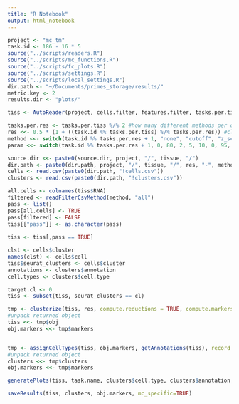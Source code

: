 ```yaml
---
title: "R Notebook"
output: html_notebook
---
```


```r
project <- "mc_tm"
task.id <- 186 - 16 * 5
source("../scripts/readers.R")
source("../scripts/mc_functions.R")
source("../scripts/fc_plots.R")
source("../scripts/settings.R")
source("../scripts/local_settings.R")
dir.path <- "~/Documents/primes_storage/results/"
metric.key <- 2
results.dir <- "plots/"
```


```r
tiss <- AutoReader(project, cells.filter, features.filter, tasks.per.tiss)
```

```r
tasks.per.res <- tasks.per.tiss %/% 2 #how many different methods per one resolution
res <<- 0.5 * (1 + ((task.id %% tasks.per.tiss) %/% tasks.per.res)) #clustering resolution
method <<- switch(task.id %% tasks.per.res + 1, "none", "cutoff", "z_score", "cutoff", "cutoff", "outlier", "percentile", "mad") #filtering method
param <<- switch(task.id %% tasks.per.res + 1, 0, 80, 2, 5, 10, 0, 95, 2) #filtering parameter
```

```r
source.dir <<- paste0(source.dir, project, "/", tissue, "/")
dir.path <- paste0(dir.path, project, "/", tissue, "/", res, "-", method, "-", param, "/")
cells <- read.csv(paste0(dir.path, "!cells.csv"))
clusters <- read.csv(paste0(dir.path, "!clusters.csv"))
```

```r
all.cells <- colnames(tiss$RNA)
filtered <- readFilterCsvMethod(method, "all")
pass <- list()
pass[all.cells] <- TRUE
pass[filtered] <- FALSE
tiss[["pass"]] <- as.character(pass)
  
tiss <- tiss[,pass == TRUE] 
```


```r
clst <- cells$cluster
names(clst) <- cells$cell
tiss$seurat_clusters <- cells$cluster
annotations <- clusters$annotation
cell.types <- clusters$cell.type
```

```r
target.cl <- 0
tiss <- subset(tiss, seurat_clusters == cl)
```

```r
tmp <- clusterize(tiss, res, compute.reductions = TRUE, compute.markers = TRUE) #cluster cells
#unpack returned object
tiss <<- tmp$obj
obj.markers <<- tmp$markers


tmp <- assignCellTypes(tiss, obj.markers, getAnnotations(tiss), record.stats = TRUE) #assign cell types
#unpack returned object
clusters <<- tmp$clusters
obj.markers <<- tmp$markers

generatePlots(tiss, task.name, clusters$cell.type, clusters$annotation, sig.plots = TRUE) #make plots

saveResults(tiss, clusters, obj.markers, mc_specific=TRUE)
```

